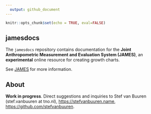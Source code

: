 ---
  output: github_document
---
  <!-- README.md is generated from README.Rmd. Please edit that file -->


  ```{r setup, include=FALSE}
knitr::opts_chunk$set(echo = TRUE, eval=FALSE)
```

## jamesdocs

The `jamesdocs` repository contains documentation for the **Joint Anthropometric Measurement and Evaluation System (JAMES)**, an **experimental** online resource for creating growth charts.

See [JAMES](https://github.com/stefvanbuuren/james) for more information.

## About

**Work in progress**. Direct suggestions and inquiries to Stef van Buuren (stef.vanbuuren at tno.nl), <https://stefvanbuuren.name>, <https://github.com/stefvanbuuren>.

